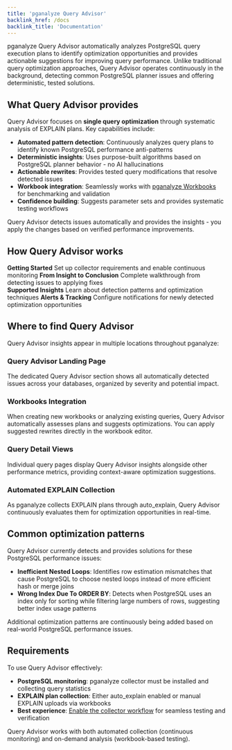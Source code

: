 ```yaml
---
title: 'pganalyze Query Advisor'
backlink_href: /docs
backlink_title: 'Documentation'
---
```


pganalyze Query Advisor automatically analyzes PostgreSQL query execution plans to identify optimization opportunities and provides actionable suggestions for improving query performance. Unlike traditional query optimization approaches, Query Advisor operates continuously in the background, detecting common PostgreSQL planner issues and offering deterministic, tested solutions.

## What Query Advisor provides

Query Advisor focuses on **single query optimization** through systematic analysis of EXPLAIN plans. Key capabilities include:

- **Automated pattern detection**: Continuously analyzes query plans to identify known PostgreSQL performance anti-patterns
- **Deterministic insights**: Uses purpose-built algorithms based on PostgreSQL planner behavior - no AI hallucinations
- **Actionable rewrites**: Provides tested query modifications that resolve detected issues
- **Workbook integration**: Seamlessly works with [pganalyze Workbooks](/docs/workbooks) for benchmarking and validation
- **Confidence building**: Suggests parameter sets and provides systematic testing workflows

Query Advisor detects issues automatically and provides the insights - you apply the changes based on verified performance improvements.

## How Query Advisor works

<div className={styles.overviewFeatureChoice}>
  <Link
    className={styles.overviewFeatureChoiceStep}
    to="/docs/query-advisor/getting-started"
  >
    <strong>Getting Started</strong>
    Set up collector requirements and enable continuous monitoring
  </Link>
  <Link
    className={styles.overviewFeatureChoiceStep}
    to="/docs/query-advisor/from-insight-to-conclusion"
  >
    <strong>From Insight to Conclusion</strong>
    Complete walkthrough from detecting issues to applying fixes
  </Link>
</div>

<div className={styles.overviewFeatureChoice}>
  <Link
    className={styles.overviewFeatureChoiceStep}
    to="/docs/query-advisor/insights"
  >
    <strong>Supported Insights</strong>
    Learn about detection patterns and optimization techniques
  </Link>
  <Link
    className={styles.overviewFeatureChoiceStep}
    to="/docs/query-advisor/alerts"
  >
    <strong>Alerts & Tracking</strong>
    Configure notifications for newly detected optimization opportunities
  </Link>
</div>

## Where to find Query Advisor

Query Advisor insights appear in multiple locations throughout pganalyze:

### Query Advisor Landing Page
The dedicated Query Advisor section shows all automatically detected issues across your databases, organized by severity and potential impact.

### Workbooks Integration
When creating new workbooks or analyzing existing queries, Query Advisor automatically assesses plans and suggests optimizations. You can apply suggested rewrites directly in the workbook editor.

### Query Detail Views
Individual query pages display Query Advisor insights alongside other performance metrics, providing context-aware optimization suggestions.

### Automated EXPLAIN Collection
As pganalyze collects EXPLAIN plans through auto_explain, Query Advisor continuously evaluates them for optimization opportunities in real-time.

## Common optimization patterns

Query Advisor currently detects and provides solutions for these PostgreSQL performance issues:

- **Inefficient Nested Loops**: Identifies row estimation mismatches that cause PostgreSQL to choose nested loops instead of more efficient hash or merge joins
- **Wrong Index Due To ORDER BY**: Detects when PostgreSQL uses an index only for sorting while filtering large numbers of rows, suggesting better index usage patterns

Additional optimization patterns are continuously being added based on real-world PostgreSQL performance issues.

## Requirements

To use Query Advisor effectively:

- **PostgreSQL monitoring**: pganalyze collector must be installed and collecting query statistics
- **EXPLAIN plan collection**: Either auto_explain enabled or manual EXPLAIN uploads via workbooks
- **Best experience**: [Enable the collector workflow](/docs/workbooks/collector-workflow) for seamless testing and verification

Query Advisor works with both automated collection (continuous monitoring) and on-demand analysis (workbook-based testing).